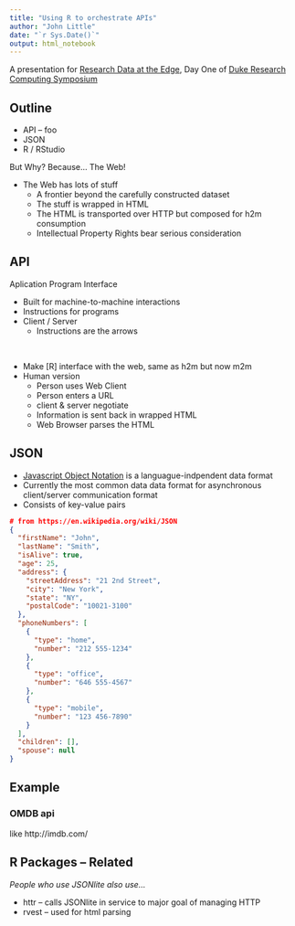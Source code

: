 ```yaml
---
title: "Using R to orchestrate APIs"
author: "John Little"
date: "`r Sys.Date()`"
output: html_notebook
---
```


A presentation for [Research Data at the Edge](http://library.duke.edu/edge/events/rc17), Day One of [Duke Research Computing Symposium](https://rc.duke.edu/symposium-2017/)

## Outline

* API -- foo
* JSON
* R / RStudio

But Why?
Because...  The Web!
<!-- NASA animated GIF ///  http://i.giphy.com/l2Jht4lIfEQfJ3zj2.gif    --> 
<!--  good human handshake ///  http://giphy.com/gifs/thomas-U2XboRuN89Idi -->
<!-- after the research handshake is complete /// http://giphy.com/gifs/80s-1980s-thomas-dolby-wCKmBd7oNtA4g  --> 


<!-- the confusion of the m2m handshake ///   http://giphy.com/gifs/thomas-MjkCYjM46NrrO -->

* The Web has lots of stuff
    + A frontier beyond the carefully constructed dataset
    + The stuff is wrapped in HTML
    + The HTML is transported over HTTP but composed for h2m consumption
    + Intellectual Property Rights bear serious consideration

## API

Aplication Program Interface 

* Built for machine-to-machine interactions
* Instructions for programs
* Client / Server <!-- https://pixabay.com/en/client-server-networking-laptop-341420/ --> <!-- https://commons.wikimedia.org/wiki/File:Client-server-model.svg -->
    + Instructions are the arrows  


&nbsp; <!-- break in the unordered list -->

* Make [R] interface with the web, same as h2m but now m2m
* Human version
    + Person uses Web Client
    + Person enters a URL <!-- https://commons.wikimedia.org/wiki/File:Uniform_Resource_Locator_(URL)_example.PNG -->
    + client & server negotiate
    + Information is sent back in wrapped HTML
    + Web Browser parses the HTML <!-- https://commons.wikimedia.org/wiki/File:HTML.svg -->

    
## JSON

* [Javascript Object Notation](https://en.wikipedia.org/wiki/JSON) is a languague-indpendent data format
* Currently the most common data data format for asynchronous client/server communication format
* Consists of key-value pairs

<!-- http://i.vimeocdn.com/video/541935816_1280x720.jpg -->
<!-- Vimeo on What is JSON // https://vimeo.com/144162102 -->


```json
# from https://en.wikipedia.org/wiki/JSON
{
  "firstName": "John",
  "lastName": "Smith",
  "isAlive": true,
  "age": 25,
  "address": {
    "streetAddress": "21 2nd Street",
    "city": "New York",
    "state": "NY",
    "postalCode": "10021-3100"
  },
  "phoneNumbers": [
    {
      "type": "home",
      "number": "212 555-1234"
    },
    {
      "type": "office",
      "number": "646 555-4567"
    },
    {
      "type": "mobile",
      "number": "123 456-7890"
    }
  ],
  "children": [],
  "spouse": null
}
```


## Example

### OMDB api 
like http://imdb.com/

## R Packages -- Related

*People who use JSONlite also use...*

* httr -- calls JSONlite in service to major goal of managing HTTP 
* rvest --  used for html parsing



